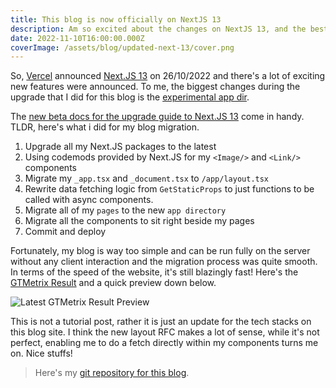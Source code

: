 ```yaml
---
title: This blog is now officially on NextJS 13
description: Am so excited about the changes on NextJS 13, and the best place to experiment the features is my personal blog!
date: 2022-11-10T16:00:00.000Z
coverImage: /assets/blog/updated-next-13/cover.png
---
```


So, [Vercel](https://vercel.com/) announced [Next.JS 13](https://nextjs.org/blog/next-13) on 26/10/2022 and there's a lot of exciting new features were announced. To me, the biggest changes during the upgrade that I did for this blog is the [experimental app dir](https://beta.nextjs.org/docs/routing/fundamentals).

The [new beta docs for the upgrade guide to Next.JS 13](https://beta.nextjs.org/docs/upgrade-guide) come in handy. TLDR, here's what i did for my blog migration.

1. Upgrade all my Next.JS packages to the latest
2. Using codemods provided by Next.JS for my `<Image/>` and `<Link/>` components
3. Migrate my `_app.tsx` and `_document.tsx` to `/app/layout.tsx`
4. Rewrite data fetching logic from `GetStaticProps` to just functions to be called with async components.
5. Migrate all of my `pages` to the new `app directory`
6. Migrate all the components to sit right beside my pages
7. Commit and deploy

Fortunately, my blog is way too simple and can be run fully on the server without any client interaction and the migration process was quite smooth. In terms of the speed of the website, it's still blazingly fast! Here's the [GTMetrix Result](https://gtmetrix.com/reports/www.kylewong.my/l7sE9d9z/) and a quick preview down below.

![Latest GTMetrix Result Preview](/assets/blog/updated-next-13/gt-metrix-kyle-wong-blog.jpg)

This is not a tutorial post, rather it is just an update for the tech stacks on this blog site. I think the new layout RFC makes a lot of sense, while it's not perfect, enabling me to do a fetch directly within my components turns me on. Nice stuffs!

> Here's my [git repository for this blog](https://github.com/y3owk1n/blog).
